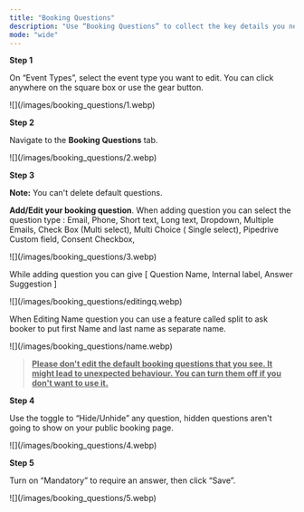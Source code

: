 ```yaml
---
title: "Booking Questions"
description: "Use “Booking Questions” to collect the key details you need before a meeting. You’ll find this under the “Event Types” you want to configure."
mode: "wide"
---
```


**Step 1**

On “Event Types”, select the event type you want to edit. You can click anywhere on the square box or use the gear button.

<Frame>
  ![](/images/booking_questions/1.webp)
</Frame>

**Step 2**

Navigate to the **Booking Questions** tab.

<Frame>
  ![](/images/booking_questions/2.webp)
</Frame>

**Step 3**

**Note:** You can't delete default questions.

**Add/Edit your booking question**. When adding question you can select the question type : Email, Phone, Short text, Long text,  Dropdown, Multiple Emails, Check Box (Multi select), Multi Choice ( Single select), Pipedrive Custom field, Consent Checkbox, 

<Frame>
  ![](/images/booking_questions/3.webp)
</Frame>

While adding question you can give [ Question Name, Internal label, Answer Suggestion ] 

<Frame>
  ![](/images/booking_questions/editingq.webp)
</Frame>

When Editing Name question you can use a feature called split to ask booker to put first Name and last name as separate name.

<Frame>
  ![](/images/booking_questions/name.webp)
</Frame>

> **<u>Please don't edit the default booking questions that you see. It might lead to unexpected behaviour. You can turn them off if you don't want to use it.</u>**

**Step 4**

Use the toggle to “Hide/Unhide” any question, hidden questions aren't going to show on your public booking page.

<Frame>
  ![](/images/booking_questions/4.webp)
</Frame>

**Step 5**

Turn on “Mandatory” to require an answer, then click “Save”.

<Frame>
  ![](/images/booking_questions/5.webp)
</Frame>